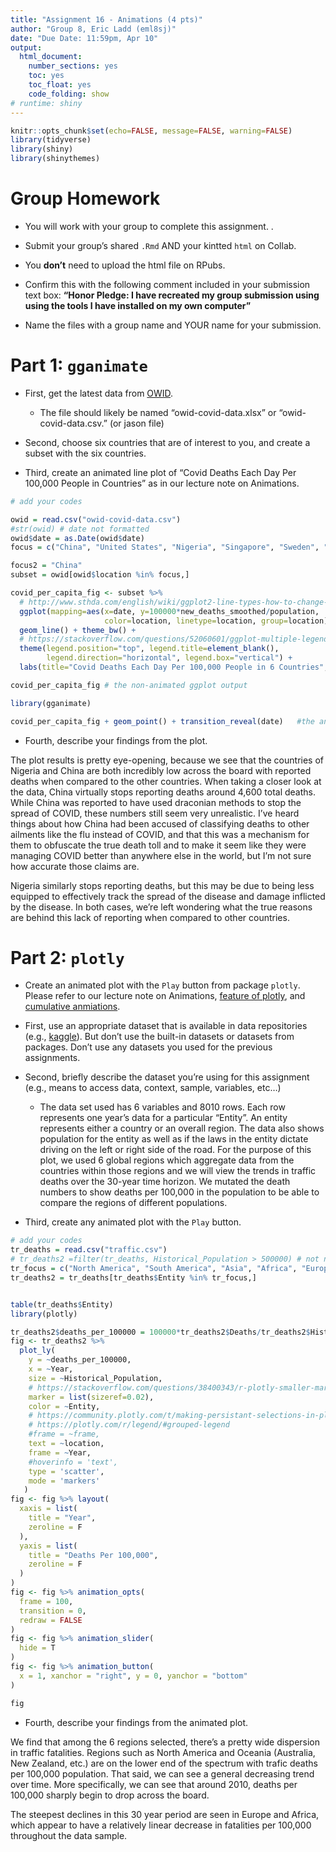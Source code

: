 ---
title: "Assignment 16 - Animations (4 pts)"
author: "Group 8, Eric Ladd (eml8sj)"
date: "Due Date: 11:59pm, Apr 10"
output:
  html_document:
    number_sections: yes
    toc: yes
    toc_float: yes
    code_folding: show
# runtime: shiny    
---

```{r setup, include=FALSE}
knitr::opts_chunk$set(echo=FALSE, message=FALSE, warning=FALSE)
library(tidyverse)
library(shiny)
library(shinythemes)
```

# Group Homework 

- You will work with your group to complete this assignment.
.
- Submit your group's shared `.Rmd` AND your kintted `html` on Collab.

- You **don't** need to upload the html file on RPubs. 

- Confirm this with the following comment included in your submission text box: **"Honor Pledge: I have recreated my group submission using using the tools I have installed on my own computer"**
    
- Name the files with a group name and YOUR name for your submission.


# Part 1: `gganimate`

- First, get the latest data from [OWID](https://ourworldindata.org/covid-deaths).
      
   - The file should likely be named "owid-covid-data.xlsx" or "owid-covid-data.csv." (or jason file)
      
- Second, choose six countries that are of interest to you, and create a subset with the six countries.

- Third, create an animated line plot of "Covid Deaths Each Day Per 100,000 People in Countries" as in our lecture note on Animations.  


```{r}
# add your codes 

owid = read.csv("owid-covid-data.csv")
#str(owid) # date not formatted
owid$date = as.Date(owid$date)
focus = c("China", "United States", "Nigeria", "Singapore", "Sweden", "Peru")

focus2 = "China"
subset = owid[owid$location %in% focus,]

covid_per_capita_fig <- subset %>% 
  # http://www.sthda.com/english/wiki/ggplot2-line-types-how-to-change-line-types-of-a-graph-in-r-software
  ggplot(mapping=aes(x=date, y=100000*new_deaths_smoothed/population,
                     color=location, linetype=location, group=location)) + 
  geom_line() + theme_bw() + 
  # https://stackoverflow.com/questions/52060601/ggplot-multiple-legends-arrangement
  theme(legend.position="top", legend.title=element_blank(), 
        legend.direction="horizontal", legend.box="vertical") +
  labs(title="Covid Deaths Each Day Per 100,000 People in 6 Countries", x="Date", y="Mortality rate")

covid_per_capita_fig # the non-animated ggplot output

```

```{r}

library(gganimate)

covid_per_capita_fig + geom_point() + transition_reveal(date)   #the animated output


```

- Fourth, describe your findings from the plot.

The plot results is pretty eye-opening, because we see that the countries of Nigeria and China are both incredibly low across the board with reported deaths when compared to the other countries. When taking a closer look at the data, China virtually stops reporting deaths around 4,600 total deaths. While China was reported to have used draconian methods to stop the spread of COVID, these numbers still seem very unrealistic. I've heard things about how China had been accused of classifying deaths to other ailments like the flu instead of COVID, and that this was a mechanism for them to obfuscate the true death toll and to make it seem like they were managing COVID better than anywhere else in the world, but I'm not sure how accurate those claims are.

Nigeria similarly stops reporting deaths, but this may be due to being less equipped to effectively track the spread of the disease and damage inflicted by the disease. In both cases, we're left wondering what the true reasons are behind this lack of reporting when compared to other countries.


# Part 2: `plotly`

- Create an animated plot with the `Play` button from package `plotly`. Please refer to our lecture note on Animations, [feature of plotly](https://plotly.com/r/animations/), and [cumulative anmiations](https://plotly.com/r/cumulative-animations/).

- First, use an appropriate dataset that is available in data repositories (e.g., [kaggle](https://www.kaggle.com/datasets)). But don't use the built-in datasets or datasets from packages. Don't use any datasets you used for the previous assignments.

- Second, briefly describe the dataset you're using for this assignment (e.g., means to access data, context, sample, variables, etc...)

   + The data set used has 6 variables and 8010 rows. Each row represents one year's data for a particular "Entity". An entity represents either a country or an overall region. The data also shows population for the entity as well as if the laws in the entity dictate driving on the left or right side of the road. For the purpose of this plot, we used 6 global regions which aggregate data from the countries within those regions and we will view the trends in traffic deaths over the 30-year time horizon. We mutated the death numbers to show deaths per 100,000 in the population to be able to compare the regions of different populations.
   
- Third, create any animated plot with the `Play` button.  

```{r}
# add your codes 
tr_deaths = read.csv("traffic.csv")
# tr_deaths2 =filter(tr_deaths, Historical_Population > 500000) # not necessary since we decided to use regions
tr_focus = c("North America", "South America", "Asia", "Africa", "Europe", "Oceania")
tr_deaths2 = tr_deaths[tr_deaths$Entity %in% tr_focus,]


table(tr_deaths$Entity)
library(plotly)

tr_deaths2$deaths_per_100000 = 100000*tr_deaths2$Deaths/tr_deaths2$Historical_Population
fig <- tr_deaths2 %>% 
  plot_ly(
    y = ~deaths_per_100000, 
    x = ~Year,
    size = ~Historical_Population, 
    # https://stackoverflow.com/questions/38400343/r-plotly-smaller-markers-in-bubble-plot
    marker = list(sizeref=0.02),
    color = ~Entity, 
    # https://community.plotly.com/t/making-persistant-selections-in-plotlys-legend-for-animations/5640
    # https://plotly.com/r/legend/#grouped-legend
    #frame = ~frame, 
    text = ~location, 
    frame = ~Year,
    #hoverinfo = 'text',
    type = 'scatter',
    mode = 'markers'
   )
fig <- fig %>% layout(
  xaxis = list(
    title = "Year",
    zeroline = F
  ),
  yaxis = list(
    title = "Deaths Per 100,000",
    zeroline = F
  )
) 
fig <- fig %>% animation_opts(
  frame = 100, 
  transition = 0, 
  redraw = FALSE
)
fig <- fig %>% animation_slider(
  hide = T
)
fig <- fig %>% animation_button(
  x = 1, xanchor = "right", y = 0, yanchor = "bottom"
)

```
```{r}
fig 
```


- Fourth, describe your findings from the animated plot. 

We find that among the 6 regions selected, there's a pretty wide dispersion in traffic fatalities. Regions such as North America and Oceania (Australia, New Zealand, etc.) are on the lower end of the spectrum with trafic deaths per 100,000 population. That said, we can see a general decreasing trend over time. More specifically, we can see that around 2010, deaths per 100,000 sharply begin to drop across the board.

The steepest declines in this 30 year period are seen in Europe and Africa, which appear to have a relatively linear decrease in fatalities per 100,000 throughout the data sample.


